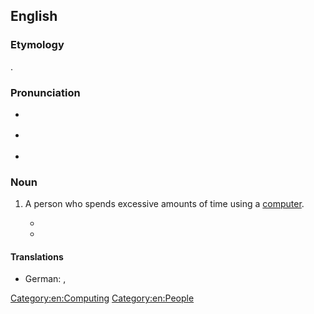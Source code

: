 ==English==

===Etymology===
{{blend|en|mouse|couch potato}}.

===Pronunciation===
* {{a|UK}} {{IPA|en|/ˈmaʊs pəˈteɪ.təʊ/}}
* {{a|US}} {{IPA|en|/maʊs pəʊ.teɪ.təʊ/}}
* {{audio|en|En-au-mouse potato.ogg|Audio (AU)}}

===Noun===
{{en-noun|es}}

# {{lb|en|idiomatic}} A person who spends excessive amounts of time using a [[computer]].
#* {{quote-journal|en|date=14 July 1994|author=Ruth Shurman|title=Me and my Gizmo: No. 8|work=The Guardian|passage=Lady Miss Kier is a '''mouse potato'''. 'I wake up, I go and turn the computer on before I wash my face or brush my teeth. I'll be sitting there in my underwear, and before I know it, four hours have passed. Then I pick up the phone, push some more buttons and the food delivery arrives, and then 16 hours have passed in front of the computer. It leaves you completely drained.'}}
#* {{quote-journal|en|date=7 December 2001|author=Aniruddho Sanyal|title=The Trini Trinity Is Found On De Line|work=The Times Higher Education Supplement|passage=The internet, the authors say, affords the average '''mouse-potato''' the opportunity to experience a Naipaul-esque enigma of arrival in far-away lands without ever leaving the shores of Trinidad.}}

====Translations====
{{trans-top|A person who spends excessive amounts of time using a computer}}
* German: {{t|de|PC-Hocker|m}}, {{t|de|PC-Narr|m}}
{{trans-mid}}
{{trans-bottom}}

[[Category:en:Computing]]
[[Category:en:People]]